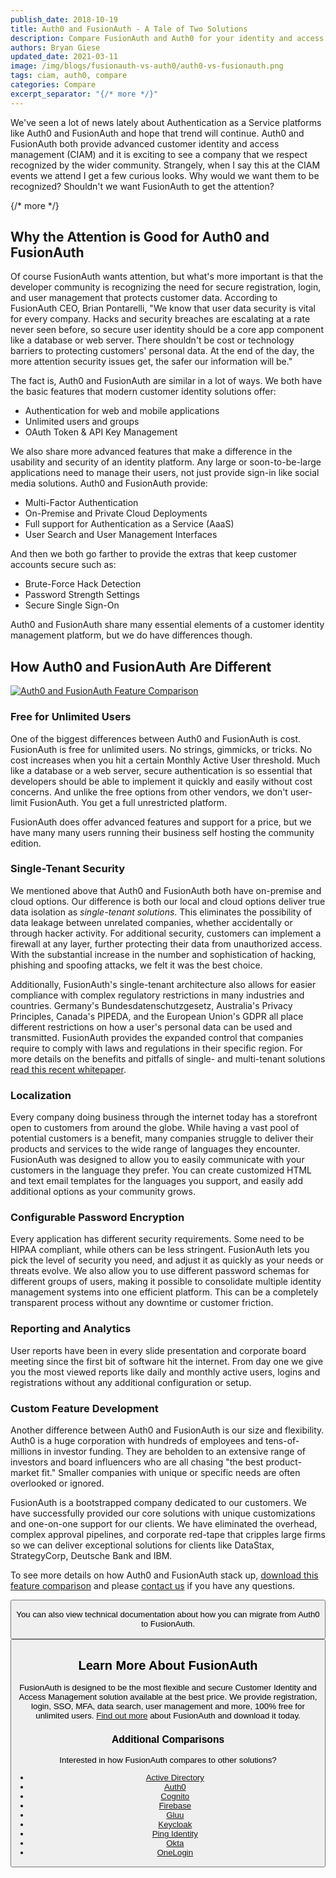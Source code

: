 ```yaml
---
publish_date: 2018-10-19 
title: Auth0 and FusionAuth - A Tale of Two Solutions
description: Compare FusionAuth and Auth0 for your identity and access management solution.
authors: Bryan Giese
updated_date: 2021-03-11
image: /img/blogs/fusionauth-vs-auth0/auth0-vs-fusionauth.png
tags: ciam, auth0, compare
categories: Compare
excerpt_separator: "{/* more */}"
---
```


We've seen a lot of news lately about Authentication as a Service platforms like Auth0 and FusionAuth and hope that trend will continue. Auth0 and FusionAuth both provide advanced customer identity and access management (CIAM) and it is exciting to see a company that we respect recognized by the wider community. Strangely, when I say this at the CIAM events we attend I get a few curious looks. Why would we want them to be recognized? Shouldn't we want FusionAuth to get the attention?

{/* more */}

## Why the Attention is Good for Auth0 and FusionAuth

Of course FusionAuth wants attention, but what's more important is that the developer community is recognizing the need for secure registration, login, and user management that protects customer data. According to FusionAuth CEO, Brian Pontarelli, "We know that user data security is vital for every company. Hacks and security breaches are escalating at a rate never seen before, so secure user identity should be a core app component like a database or web server. There shouldn't be cost or technology barriers to protecting customers' personal data. At the end of the day, the more attention security issues get, the safer our information will be."

The fact is, Auth0 and FusionAuth are similar in a lot of ways. We both have the basic features that modern customer identity solutions offer:
* Authentication for web and mobile applications
* Unlimited users and groups
* OAuth Token & API Key Management

We also share more advanced features that make a difference in the usability and security of an identity platform. Any large or soon-to-be-large applications need to manage their users, not just provide sign-in like social media solutions. Auth0 and FusionAuth provide:
* Multi-Factor Authentication
* On-Premise and Private Cloud Deployments
* Full support for Authentication as a Service (AaaS)
* User Search and User Management Interfaces

And then we both go farther to provide the extras that keep customer accounts secure such as:
* Brute-Force Hack Detection
* Password Strength Settings
* Secure Single Sign-On

Auth0 and FusionAuth share many essential elements of a customer identity management platform, but we do have differences though.

## How Auth0 and FusionAuth Are Different

[![Auth0 and FusionAuth Feature Comparison](/img/blogs/fusionauth-vs-auth0/download-full-auth0-comparison.png)](/resources/fusionauth-vs-auth0.pdf)

### Free for Unlimited Users
One of the biggest differences between Auth0 and FusionAuth is cost. FusionAuth is free for unlimited users. No strings, gimmicks, or tricks. No cost increases when you hit a certain Monthly Active User threshold. Much like a database or a web server, secure authentication is so essential that developers should be able to implement it quickly and easily without cost concerns. And unlike the free options from other vendors, we don't user-limit FusionAuth. You get a full unrestricted platform. 

FusionAuth does offer advanced features and support for a price, but we have many many users running their business self hosting the community edition.

### Single-Tenant Security
We mentioned above that Auth0 and FusionAuth both have on-premise and cloud options. Our difference is both our local and cloud options deliver true data isolation as *single-tenant solutions*. This eliminates the possibility of data leakage between unrelated companies, whether accidentally or through hacker activity. For additional security, customers can implement a firewall at any layer, further protecting their data from unauthorized access. With the substantial increase in the number and sophistication of hacking, phishing and spoofing attacks, we felt it was the best choice. 

Additionally, FusionAuth's single-tenant architecture also allows for easier compliance with complex regulatory restrictions in many industries and countries. Germany's Bundesdatenschutzgesetz, Australia's Privacy Principles, Canada's PIPEDA, and the European Union's GDPR all place different restrictions on how a user's personal data can be used and transmitted. FusionAuth provides the expanded control that companies require to comply with laws and regulations in their specific region. For more details on the benefits and pitfalls of single- and multi-tenant solutions [read this recent whitepaper](/learn/expert-advice/identity-basics/multi-tenancy-vs-single-tenant-idaas-solutions "Single- vs. Multi-Tenant Paper").

### Localization
Every company doing business through the internet today has a storefront open to customers from around the globe. While having a vast pool of potential customers is a benefit, many companies struggle to deliver their products and services to the wide range of languages they encounter. FusionAuth was designed to allow you to easily communicate with your customers in the language they prefer. You can create customized HTML and text email templates for the languages you support, and easily add additional options as your community grows.

### Configurable Password Encryption
Every application has different security requirements. Some need to be HIPAA compliant, while others can be less stringent. FusionAuth lets you pick the level of security you need, and adjust it as quickly as your needs or threats evolve. We also allow you to use different password schemas for different groups of users, making it possible to consolidate multiple identity management systems into one efficient platform. This can be a completely transparent process without any downtime or customer friction.

### Reporting and Analytics
User reports have been in every slide presentation and corporate board meeting since the first bit of software hit the internet. From day one we give you the most viewed reports like daily and monthly active users, logins and registrations without any additional configuration or setup.

### Custom Feature Development
Another difference between Auth0 and FusionAuth is our size and flexibility. Auth0 is a huge corporation with hundreds of employees and tens-of-millions in investor funding. They are beholden to an extensive range of investors and board influencers who are all chasing "the best product-market fit." Smaller companies with unique or specific needs are often overlooked or ignored.

FusionAuth is a bootstrapped company dedicated to our customers. We have successfully provided our core solutions with unique customizations and one-on-one support for our clients. We have eliminated the overhead, complex approval pipelines, and corporate red-tape that cripples large firms so we can deliver exceptional solutions for clients like DataStax, StrategyCorp, Deutsche Bank and IBM.

To see more details on how Auth0 and FusionAuth stack up, [download this feature comparison](/resources/fusionauth-vs-auth0.pdf "Auth0 and FusionAuth Feature Comparison") and please [contact us](/contact "Contact Us") if you have any questions.

<Button href="/resources/fusionauth-vs-auth0.pdf" label="Download the Auth0 and FusionAuth Feature Comparison" />

You can also view technical documentation about how you can migrate from Auth0 to FusionAuth.

<Button href="/docs/v1/tech/migration-guide/auth0" label="View the Auth0 Technical Migration Guide" />

## Learn More About FusionAuth
FusionAuth is designed to be the most flexible and secure Customer Identity and Access Management solution available at the best price. We provide registration, login, SSO, MFA, data search, user management and more, 100% free for unlimited users. [Find out more](/ "FusionAuth Home") about FusionAuth and download it today.

### Additional Comparisons

Interested in how FusionAuth compares to other solutions?
- [Active Directory](/blog/2018/09/14/active-directory-and-fusionauth-ciam-comparison "Active Directory and FusionAuth")
- [Auth0](/blog/2018/10/19/auth0-and-fusionauth-a-tale-of-two-solutions "Auth0 and FusionAuth")
- [Cognito](/blog/2018/09/18/amazon-cognito-and-fusionauth-comparison "Amazon Cognito and FusionAuth")
- [Firebase](/blog/2018/10/02/firebase-and-fusionauth-ciam-comparison "Firebase and FusionAuth")
- [Gluu](/blog/2019/07/16/gluu-fusionauth-compare-identity-management-solutions "Gluu and FusionAuth")
- [Keycloak](/blog/2019/03/06/keycloak-fusionauth-comparison "Keycloak and FusionAuth")
- [Ping Identity](/blog/2018/10/08/quick-comparison-ping-identity-and-fusionauth "Ping Identity and FusionAuth")
- [Okta](/blog/2018/10/16/8-things-to-know-about-okta-and-fusionauth "Okta and FusionAuth")
- [OneLogin](/blog/2018/10/12/onelogin-and-fusionauth "OneLogin and FusionAuth")
